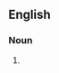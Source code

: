 {{also|pavement pizza}}
==English==

===Noun===
{{head|en|noun}}

# {{alternative form of|pavement pizza|lang=en}}